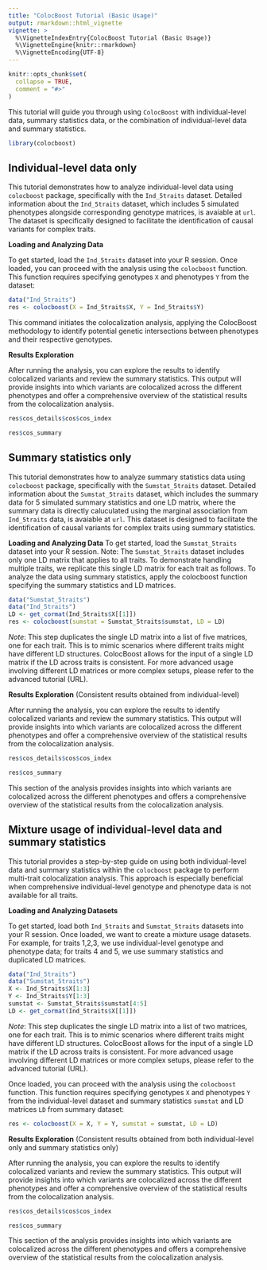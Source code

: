 ```yaml
---
title: "ColocBoost Tutorial (Basic Usage)"
output: rmarkdown::html_vignette
vignette: >
  %\VignetteIndexEntry{ColocBoost Tutorial (Basic Usage)}
  %\VignetteEngine{knitr::rmarkdown}
  %\VignetteEncoding{UTF-8}
---
```


```r
knitr::opts_chunk$set(
  collapse = TRUE,
  comment = "#>"
)
```

This tutorial will guide you through using `ColocBoost` with individual-level data, summary statistics data, or the combination of individual-level data and summary statistics.


```r
library(colocboost)
```

## Individual-level data only

This tutorial demonstrates how to analyze individual-level data using `colocboost` package, specifically with the `Ind_5traits` dataset. Detailed information about the `Ind_5traits` dataset, which includes 5 simulated phenotypes alongside corresponding genotype matrices, is avaiable at `url`. The dataset is specifically designed to facilitate the identification of causal variants for complex traits.

**Loading and Analyzing Data**

To get started, load the `Ind_5traits` dataset into your R session. Once loaded, you can proceed with the analysis using the `colocboost` function. This function requires specifying genotypes `X` and phenotypes `Y` from the dataset:
```r
data("Ind_5traits")
res <- colocboost(X = Ind_5traits$X, Y = Ind_5traits$Y)
```
This command initiates the colocalization analysis, applying the ColocBoost methodology to identify potential genetic intersections between phenotypes and their respective genotypes.

**Results Exploration** 

After running the analysis, you can explore the results to identify colocalized variants and review the summary statistics. This output will provide insights into which variants are colocalized across the different phenotypes and offer a comprehensive overview of the statistical results from the colocalization analysis.

```r
res$cos_details$cos$cos_index

res$cos_summary

```

## Summary statistics only

This tutorial demonstrates how to analyze summary statistics data using `colocboost` package, specifically with the `Sumstat_5traits` dataset. Detailed information about the `Sumstat_5traits` dataset, which includes the summary data for 5 simulated summary statistics and one LD matrix, where the summary data is directly caluculated using the marginal association from `Ind_5traits` data, is avaiable at `url`. This dataset is designed to facilitate the identification of causal variants for complex traits using summary statistics.


**Loading and Analyzing Data**
To get started, load the `Sumstat_5traits` dataset into your R session. Note: The `Sumstat_5traits` dataset includes only one LD matrix that applies to all traits. To demonstrate handling multiple traits, we replicate this single LD matrix for each trait as follows. To analyze the data using summary statistics, apply the colocboost function specifying the summary statistics and LD matrices.
```r
data("Sumstat_5traits")
data("Ind_5traits")
LD <- get_cormat(Ind_5traits$X[[1]])
res <- colocboost(sumstat = Sumstat_5traits$sumstat, LD = LD)
```
*Note*: This step duplicates the single LD matrix into a list of five matrices, one for each trait. This is to mimic scenarios where different traits might have different LD structures. ColocBoost allows for the input of a single LD matrix if the LD across traits is consistent. For more advanced usage involving different LD matrices or more complex setups, please refer to the advanced tutorial (URL).

**Results Exploration** (Consistent results obtained from individual-level)

After running the analysis, you can explore the results to identify colocalized variants and review the summary statistics. This output will provide insights into which variants are colocalized across the different phenotypes and offer a comprehensive overview of the statistical results from the colocalization analysis.

```r
res$cos_details$cos$cos_index

res$cos_summary
```
This section of the analysis provides insights into which variants are colocalized across the different phenotypes and offers a comprehensive overview of the statistical results from the colocalization analysis.



## Mixture usage of individual-level data and summary statistics

This tutorial provides a step-by-step guide on using both individual-level data and summary statistics within the `colocboost` package to perform multi-trait colocalization analysis. This approach is especially beneficial when comprehensive individual-level genotype and phenotype data is not available for all traits.

**Loading and Analyzing Datasets**

To get started, load both `Ind_5traits` and `Sumstat_5traits` datasets into your R session. Once loaded, we want to create a mixture usage datasets. For example, for traits 1,2,3, we use individual-level genotype and phenotype data; for traits 4 and 5, we use summary statistics and duplicated LD matrices.
```r
data("Ind_5traits")
data("Sumstat_5traits")
X <- Ind_5traits$X[1:3]
Y <- Ind_5traits$Y[1:3]
sumstat <- Sumstat_5traits$sumstat[4:5]
LD <- get_cormat(Ind_5traits$X[[1]])
```
*Note*: This step duplicates the single LD matrix into a list of two matrices, one for each trait. This is to mimic scenarios where different traits might have different LD structures. ColocBoost allows for the input of a single LD matrix if the LD across traits is consistent. For more advanced usage involving different LD matrices or more complex setups, please refer to the advanced tutorial (URL).

Once loaded, you can proceed with the analysis using the `colocboost` function. This function requires specifying genotypes `X` and phenotypes `Y` from the individual-level dataset and summary statistics `sumstat` and LD matrices `LD` from summary dataset:
```r
res <- colocboost(X = X, Y = Y, sumstat = sumstat, LD = LD)
```

**Results Exploration** (Consistent results obtained from both individual-level only and summary statistics only)

After running the analysis, you can explore the results to identify colocalized variants and review the summary statistics. This output will provide insights into which variants are colocalized across the different phenotypes and offer a comprehensive overview of the statistical results from the colocalization analysis.
```r
res$cos_details$cos$cos_index

res$cos_summary
```
This section of the analysis provides insights into which variants are colocalized across the different phenotypes and offers a comprehensive overview of the statistical results from the colocalization analysis.


